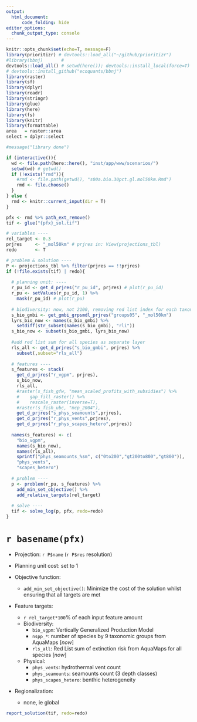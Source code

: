 ```yaml
---
output: 
  html_document:
      code_folding: hide
editor_options: 
  chunk_output_type: console
---
```


```r
knitr::opts_chunk$set(echo=T, message=F)
library(prioritizr) # devtools::load_all("~/github/prioritizr")
#library(bbnj)       # 
devtools::load_all() # setwd(here()); devtools::install_local(force=T) 
# devtools::install_github("ecoquants/bbnj")
library(raster)
library(sf)
library(dplyr)
library(readr)
library(stringr)
library(glue)
library(here)
library(fs)
library(knitr)
library(formattable)
area   = raster::area
select = dplyr::select

#message("library done")

if (interactive()){
  wd <- file.path(here::here(), "inst/app/www/scenarios/")
  setwd(wd) # getwd()
  if (!exists("rmd")){
    #rmd <- file.path(getwd(), "s00a.bio.30pct.gl.mol50km.Rmd")
    rmd <- file.choose()
  }
} else {
  rmd <- knitr::current_input(dir = T)  
}

pfx <- rmd %>% path_ext_remove()
tif <- glue("{pfx}_sol.tif")
```

```r
# variables ----
rel_target <- 0.3
prjres     <- "_mol50km" # prjres in: View(projections_tbl)
redo       <- T

# problem & solution ----
P <- projections_tbl %>% filter(prjres == !!prjres)
if (!file.exists(tif) | redo){
  
  # planning unit: ----
  r_pu_id <- get_d_prjres("r_pu_id", prjres) # plot(r_pu_id)
  r_pu <- setValues(r_pu_id, 1) %>% 
    mask(r_pu_id) # plot(r_pu)
  
  # biodiversity: now, not 2100, removing red list index for each taxonomic group ----
  s_bio_gmbi <- get_gmbi_grpsmdl_prjres("groups05", "_mol50km")
  lyrs_bio_now <- names(s_bio_gmbi) %>% 
    setdiff(str_subset(names(s_bio_gmbi), "rli"))
  s_bio_now <- subset(s_bio_gmbi, lyrs_bio_now)
  
  #add red list sum for all species as separate layer
  rls_all <- get_d_prjres("s_bio_gmbi", prjres) %>% 
    subset(,subset="rls_all")
  
  # features ----
  s_features <- stack(
    get_d_prjres("r_vgpm", prjres),
    s_bio_now,
    rls_all,
    #raster(s_fish_gfw, "mean_scaled_profits_with_subsidies") %>%
    #    gap_fill_raster() %>%
    #    rescale_raster(inverse=T),
    #raster(s_fish_ubc, "mcp_2004"),
    get_d_prjres("s_phys_seamounts",prjres),
    get_d_prjres("r_phys_vents",prjres),
    get_d_prjres("r_phys_scapes_hetero",prjres))
  
  names(s_features) <- c(
    "bio_vgpm",
    names(s_bio_now),
    names(rls_all),
    sprintf("phys_seamounts_%sm", c("0to200","gt200to800","gt800")),
    "phys_vents",
    "scapes_hetero")
  
  # problem ----
  p <- problem(r_pu, s_features) %>%
    add_min_set_objective() %>% 
    add_relative_targets(rel_target)
  
  # solve ----
  tif <- solve_log(p, pfx, redo=redo)
}
```

# `r basename(pfx)`

- Projection: `r P$name` (`r P$res` resolution)

- Planning unit cost: set to 1

- Objective function:
    - `add_min_set_objective()`: Minimize the cost of the solution whilst ensuring that all targets are met 

- Feature targets:
    - `r rel_target*100`% of each input feature amount
    - Biodiversity:
        - `bio_vgpm`: Vertically Generalized Production Model
        - `nspp_*`: number of species by 9 taxonomic groups from AquaMaps [_now_]
        - `rls_all`: Red List sum of extinction risk from AquaMaps for all species [_now_]
    - Physical:
        - `phys_vents`: hydrothermal vent count
        - `phys_seamounts`: seamounts count (3 depth classes)
        - `phys_scapes_hetero`: benthic heterogeneity
  
- Regionalization:
    - none, ie global

```r
report_solution(tif, redo=redo)
```
